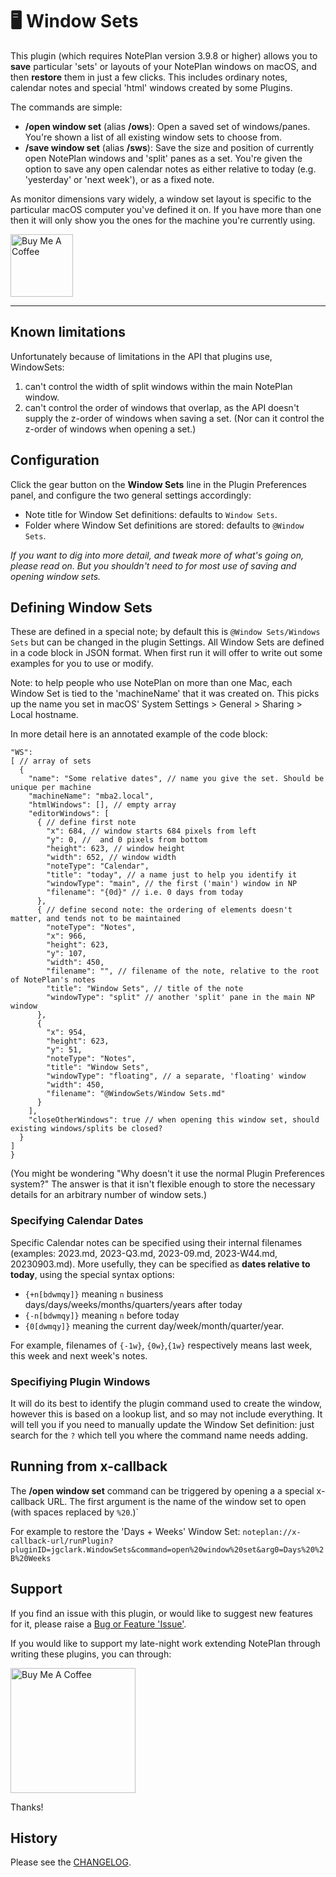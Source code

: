 # 🖥️ Window Sets

This plugin (which requires NotePlan version 3.9.8 or higher) allows you to **save** particular 'sets' or layouts of your NotePlan windows on macOS, and then **restore** them in just a few clicks. This includes ordinary notes, calendar notes and special 'html' windows created by some Plugins.

The commands are simple:
- **/open window set** (alias **/ows**): Open a saved set of windows/panes. You're shown a list of all existing window sets to choose from.
- **/save window set** (alias **/sws**): Save the size and position of currently open NotePlan windows and 'split' panes as a set. You're given the option to save any open calendar notes as either relative to today (e.g. 'yesterday' or 'next week'), or as a fixed note.

As monitor dimensions vary widely, a window set layout is specific to the particular macOS computer you've defined it on. If you have more than one then it will only show you the ones for the machine you're currently using.

[<img width="100px" alt="Buy Me A Coffee" src="https://www.buymeacoffee.com/assets/img/guidelines/download-assets-sm-2.svg" />](https://www.buymeacoffee.com/revjgc)

<hr />

## Known limitations
Unfortunately because of limitations in the API that plugins use, WindowSets:
1. can't control the width of split windows within the main NotePlan window.
2. can't control the order of windows that overlap, as the API doesn't supply the z-order of windows when saving a set. (Nor can it control the z-order of windows when opening a set.)

## Configuration
Click the gear button on the **Window Sets** line in the Plugin Preferences panel, and configure the two general settings accordingly:
- Note title for Window Set definitions: defaults to `Window Sets`.
- Folder where Window Set definitions are stored: defaults to `@Window Sets`.

_If you want to dig into more detail, and tweak more of what's going on, please read on. But you shouldn't need to for most use of saving and opening window sets._

## Defining Window Sets
These are defined in a special note; by default this is `@Window Sets/Windows Sets` but can be changed in the plugin Settings. All Window Sets are defined in a code block in JSON format. When first run it will offer to write out some examples for you to use or modify.

Note: to help people who use NotePlan on more than one Mac, each Window Set is tied to the 'machineName' that it was created on. This picks up the name you set in macOS' System Settings > General > Sharing > Local hostname.

In more detail here is an annotated example of the code block:
```jsonc
"WS":
[ // array of sets
  {
    "name": "Some relative dates", // name you give the set. Should be unique per machine
    "machineName": "mba2.local",
    "htmlWindows": [], // empty array
    "editorWindows": [
      { // define first note
        "x": 684, // window starts 684 pixels from left
        "y": 0, //  and 0 pixels from bottom
        "height": 623, // window height
        "width": 652, // window width
        "noteType": "Calendar",
        "title": "today", // a name just to help you identify it
        "windowType": "main", // the first ('main') window in NP
        "filename": "{0d}" // i.e. 0 days from today
      },
      { // define second note: the ordering of elements doesn't matter, and tends not to be maintained
        "noteType": "Notes",
        "x": 966,
        "height": 623,
        "y": 107,
        "width": 450,
        "filename": "", // filename of the note, relative to the root of NotePlan's notes
        "title": "Window Sets", // title of the note
        "windowType": "split" // another 'split' pane in the main NP window
      },
      {
        "x": 954,
        "height": 623,
        "y": 51,
        "noteType": "Notes",
        "title": "Window Sets",
        "windowType": "floating", // a separate, 'floating' window
        "width": 450,
        "filename": "@WindowSets/Window Sets.md"
      }
    ],
    "closeOtherWindows": true // when opening this window set, should existing windows/splits be closed?
  }
]
}
```

(You might be wondering "Why doesn't it use the normal Plugin Preferences system?" The answer is that it isn't flexible enough to store the necessary details for an arbitrary number of window sets.)

### Specifying Calendar Dates
Specific Calendar notes can be specified using their internal filenames (examples: 2023.md, 2023-Q3.md, 2023-09.md, 2023-W44.md, 20230903.md). More usefully, they can be specified as **dates relative to today**, using the special syntax options:
-  `{+n[bdwmqy]}` meaning `n` business days/days/weeks/months/quarters/years after today
- `{-n[bdwmqy]}` meaning `n` before today
- `{0[dwmqy]}` meaning the current day/week/month/quarter/year.

For example, filenames of `{-1w}`, `{0w}`,`{1w}` respectively means last week, this week and next week's notes.

### Specifiying Plugin Windows
It will do its best to identify the plugin command used to create the window, however this is based on a lookup list, and so may not include everything. It will tell you if you need to manually update the Window Set definition: just search for the `?` which tell you where the command name needs adding.

## Running from x-callback
The **/open window set** command can be triggered by opening a a special x-callback URL. The first argument is the name of the window set to open (with spaces replaced by `%20`.)`

For example to restore the 'Days + Weeks' Window Set:
`noteplan://x-callback-url/runPlugin?pluginID=jgclark.WindowSets&command=open%20window%20set&arg0=Days%20%2B%20Weeks`

## Support
If you find an issue with this plugin, or would like to suggest new features for it, please raise a [Bug or Feature 'Issue'](https://github.com/NotePlan/plugins/issues).

If you would like to support my late-night work extending NotePlan through writing these plugins, you can through:

[<img width="200px" alt="Buy Me A Coffee" src="https://www.buymeacoffee.com/assets/img/guidelines/download-assets-sm-2.svg" />](https://www.buymeacoffee.com/revjgc)

Thanks!

## History
Please see the [CHANGELOG](CHANGELOG.md).
